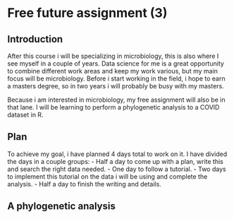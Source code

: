 # Free future assignment (3) {-}

## Introduction {-}

After this course i will be specializing in microbiology, this is also where I see myself in a couple of years. Data science for me is a great opportunity to combine different work areas and keep my work various, but my main focus will be microbiology. Before i start working in the field, i hope to earn a masters degree, so in two years i will probably be busy with my masters.

Because i am interested in microbiology, my free assignment will also be in that lane. I will be learning to perform a phylogenetic analysis to a COVID dataset in R.

## Plan {-}

To achieve my goal, i have planned 4 days total to work on it. I have divided the days in a couple groups:
- Half a day to come up with a plan, write this and search the right data needed.
- One day to follow a tutorial.
- Two days to implement this tutorial on the data i will be using and complete the analysis.
- Half a day to finish the writing and details.

## A phylogenetic analysis {-}


